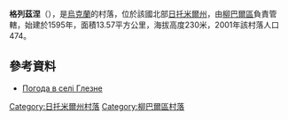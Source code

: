 {{coord|49|58|31|N|27|42|27|E|scale:30000|display=title}}

'''格列茲涅'''（{{lang-uk|Глезне}}），是[[烏克蘭|烏克蘭]]的村落，位於該國北部[[日托米爾州|日托米爾州]]，由[[柳巴爾區|柳巴爾區]]負責管轄，始建於1595年，面積13.57平方公里，海拔高度230米，2001年該村落人口474。

==參考資料==
* [http://weather.in.ua/ua/zhitomirskaja/5138 Погода в селі Глезне] {{Wayback|url=http://weather.in.ua/ua/zhitomirskaja/5138 |date=20111219135928 }}

{{DEFAULTSORT:Глезне}}
[[Category:日托米爾州村落|Category:日托米爾州村落]]
[[Category:柳巴爾區村落|Category:柳巴爾區村落]]


{{Zhytomyr-geo-stub}}